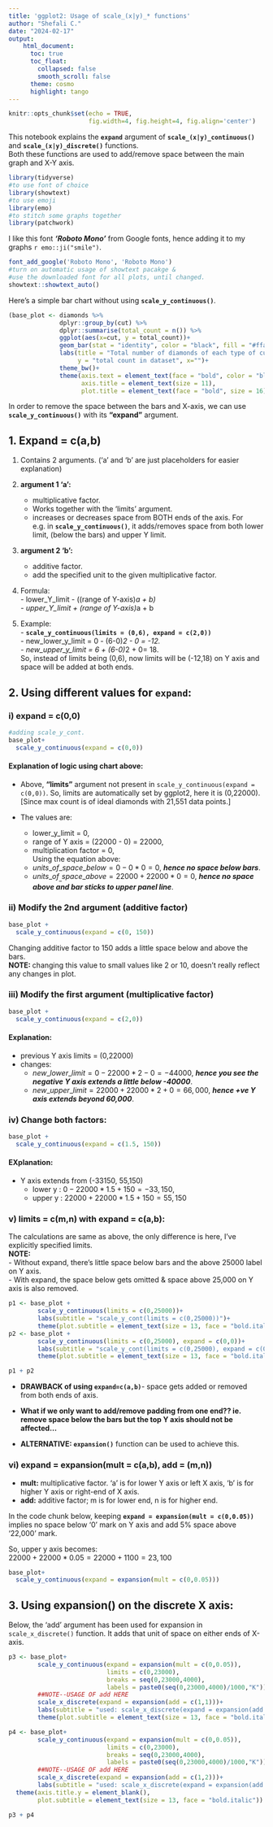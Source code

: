 ```yaml
---
title: 'ggplot2: Usage of scale_(x|y)_* functions'
author: "Shefali C."
date: "2024-02-17"
output: 
    html_document:
      toc: true
      toc_float: 
        collapsed: false
        smooth_scroll: false
      theme: cosmo
      highlight: tango
---
```


```r
knitr::opts_chunk$set(echo = TRUE,
                      fig.width=4, fig.height=4, fig.align='center')
```

This notebook explains the **`expand`** argument of **`scale_(x|y)_continuous()`** and **`scale_(x|y)_discrete()`** functions.  
Both these functions are used to add/remove space between the main graph and X-Y axis.  

```r
library(tidyverse)
#to use font of choice
library(showtext)
#to use emoji
library(emo)
#to stitch some graphs together
library(patchwork)
```

I like this font ***'Roboto Mono'*** from Google fonts, hence adding it to my graphs `r emo::ji("smile")`.

```r
font_add_google('Roboto Mono', 'Roboto Mono')
#turn on automatic usage of showtext pacakge & 
#use the downloaded font for all plots, until changed.
showtext::showtext_auto()
```


Here's a simple bar chart without using **`scale_y_continuous()`**.

```r
(base_plot <- diamonds %>% 
              dplyr::group_by(cut) %>% 
              dplyr::summarise(total_count = n()) %>% 
              ggplot(aes(x=cut, y = total_count))+
              geom_bar(stat = "identity", color = "black", fill = "#ffa600")+
              labs(title = "Total number of diamonds of each type of cut",
                   y = "total count in dataset", x="")+
              theme_bw()+
              theme(axis.text = element_text(face = "bold", color = "black", size = 12),
                    axis.title = element_text(size = 11),
                    plot.title = element_text(face = "bold", size = 16)))
```

In order to remove the space between the bars and X-axis, we can use **`scale_y_continuous()`** with its **"expand"** argument. 

## **1. Expand = c(a,b)**

1. Contains 2 arguments. ('a' and 'b' are just placeholders for easier  explanation)  
2. **argument 1 'a':**  
    - multiplicative factor.  
    - Works together with the 'limits' argument.  
    - increases or decreases space from BOTH ends of the axis. For e.g. in **`scale_y_continuous()`**, it adds/removes space from both lower limit, (below the bars) and upper Y limit.  
            
3. **argument 2 'b':**  
    - additive factor.  
    - add the specified unit to the given multiplicative factor.  
    
4. Formula:  
        - lower_Y_limit - ((range of Y-axis)*a + b)  
        - upper_Y_limit + (range of Y-axis)*a + b
        
5. Example:  
        - **`scale_y_continuous(limits = (0,6), expand = c(2,0))`**  
            - new_lower_y_limit = 0 - (6-0)*2 - 0 = -12.  
            - new_upper_y_limit = 6 + (6-0)*2 + 0= 18.  
            So, instead of limits being (0,6), now limits will be (-12,18) on Y axis and space will be added at both ends. 

        
## **2. Using different values for `expand`:**
        
### **i) expand = c(0,0)**  

```r
#adding scale_y_cont.
base_plot+
  scale_y_continuous(expand = c(0,0))
```

#### **Explanation of logic using chart above:**

- Above, **"limits"** argument not present in `scale_y_continuous(expand = c(0,0))`. So, limits are automatically set by ggplot2, here it is (0,22000). [Since max count is of ideal diamonds with 21,551 data points.] 

- The values are:  
  - lower_y_limit = 0,  
  - range of Y axis = (22000 - 0) = 22000,  
  - multiplication factor = 0,  
  Using the equation above:  
  - $units\_of\_space\_below = 0 - 0*0 = 0$, ***hence no space below bars***.  
  - $units\_of_\_space\_above = 22000 + 22000*0 = 0$, ***hence no space above and bar sticks to upper panel line***.  

### **ii) Modify the 2nd argument (additive factor)**  

```r
base_plot + 
  scale_y_continuous(expand = c(0, 150))
```

Changing additive factor to 150 adds a little space below and above the bars.  
**NOTE: ** changing this value to small values like 2 or 10, doesn't really reflect any changes in plot.

### **iii) Modify the first argument (multiplicative factor)**

```r
base_plot +
  scale_y_continuous(expand = c(2,0))
```

#### **Explanation:**  

- previous Y axis limits = (0,22000)  
- changes:  
    - $new\_lower\_limit = 0 - 22000*2 - 0 = -44000$, ***hence you see the negative Y axis extends a little below -40000***.  
    - $new\_upper\_limit = 22000 + 22000*2 + 0 = 66,000$, ***hence +ve Y axis extends beyond 60,000***.  
    
### **iv) Change both factors:**  

```r
base_plot +
  scale_y_continuous(expand = c(1.5, 150))
```

#### **EXplanation:**  

- Y axis extends from (-33150, 55,150)  
    - lower y : $0 - 22000*1.5 + 150 = -33,150$,  
    - upper y : $22000 + 22000*1.5 + 150 = 55,150$  
    
### **v) limits = c(m,n)** with **expand = c(a,b)**: 

The calculations are same as above, the only difference is here, I've explicitly specified limits.  
**NOTE: **  
- Without expand, there's little space below bars and the above 25000 label on Y axis.  
- With expand, the space below gets omitted & space above 25,000 on Y axis is also removed. 


```r
p1 <- base_plot + 
        scale_y_continuous(limits = c(0,25000))+
        labs(subtitle = "scale_y_cont(limits = c(0,25000))")+
        theme(plot.subtitle = element_text(size = 13, face = "bold.italic"))
p2 <- base_plot +
        scale_y_continuous(limits = c(0,25000), expand = c(0,0))+
        labs(subtitle = "scale_y_cont(limits = c(0,25000), expand = c(0,0))")+
        theme(plot.subtitle = element_text(size = 13, face = "bold.italic"))

p1 + p2
```

- **DRAWBACK of using `expand=c(a,b)`**- space gets added or removed from both ends of axis.  
- **What if we only want to add/remove padding from one end?? ie. remove space below the bars but the top Y axis should not be affected...**  

- **ALTERNATIVE: ** **`expansion()`** function can be used to achieve this.  

### **vi) expand = expansion(mult = c(a,b), add = (m,n))**

- **mult:** multiplicative factor. 'a' is for lower Y axis or left X axis, 'b' is for higher Y axis or right-end of X axis.  
- **add:** additive factor; m is for lower end, n is for higher end.  

In the code chunk below, keeping **`expand = expansion(mult = c(0,0.05))`** implies no space below '0' mark on Y axis and add 5% space above '22,000' mark. 

So, upper y axis becomes:  
$22000 + 22000*0.05 = 22000 + 1100 = 23,100$

```r
base_plot+
  scale_y_continuous(expand = expansion(mult = c(0,0.05)))
```

## **3. Using expansion() on the discrete X axis:** 

Below, the 'add' argument has been used for expansion in `scale_x_discrete()` function. It adds that unit of space on either ends of X-axis.

```r
p3 <- base_plot+
        scale_y_continuous(expand = expansion(mult = c(0,0.05)),
                           limits = c(0,23000),
                           breaks = seq(0,23000,4000),
                           labels = paste0(seq(0,23000,4000)/1000,"K"))+
        ##NOTE--USAGE OF add HERE
        scale_x_discrete(expand = expansion(add = c(1,1)))+
        labs(subtitle = "used: scale_x_discrete(expand = expansion(add = c(1,1)))")+
        theme(plot.subtitle = element_text(size = 13, face = "bold.italic"))

p4 <- base_plot+
        scale_y_continuous(expand = expansion(mult = c(0,0.05)),
                           limits = c(0,23000),
                           breaks = seq(0,23000,4000),
                           labels = paste0(seq(0,23000,4000)/1000,"K"))+
        ##NOTE--USAGE OF add HERE
        scale_x_discrete(expand = expansion(add = c(1,2)))+
        labs(subtitle = "used: scale_x_discrete(expand = expansion(add = c(1,2)))")+
  theme(axis.title.y = element_blank(),
        plot.subtitle = element_text(size = 13, face = "bold.italic"))

p3 + p4
```